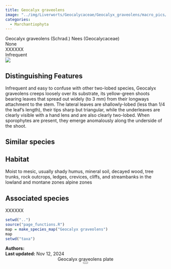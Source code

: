 ```yaml
---
title: Geocalyx graveolens
image: "../img/Liverworts/Geocalycaceae/Geocalyx_graveolens/macro_pics/Geocalyx_graveolens_JR_01.jpg"
categories:
  - Marchantiophyta
---
```


<div class="info-panel">
 <div class="info-top">
  <div class="taxon-scientific"><span class="taxon-name">Geocalyx graveolens</span> <span class="taxon-authority">(Schrad.) Nees</span> <span class="taxon-family">(Geocalycaceae)</span></div>
  <div class="taxon-common">None</div>
 </div>
 <div class="info-bottom">
  <div class="taxon-qnd">XXXXXX</div>
  <div class="taxon-abundance">Infrequent</div>
 </div>
</div>
<div class="imerss-content-frame">
 <div class="imerss-image-header">
  <div class="imerss-image-holder imerss-column-left" data-toggle="tooltip" style="background-image: url(../img/Liverworts/Geocalycaceae/Geocalyx_graveolens/macro_pics/Geocalyx_graveolens_JR_01.jpg)" title="John Reynolds">
  </div>

  <div class="imerss-image-holder imerss-column-right" data-toggle="tooltip" style="background-image: url(../img/Liverworts/Geocalycaceae/Geocalyx_graveolens/macro_pics/Geocalyx_graveolens_RM_02.jpeg)" title="Randal Mindell">
  </div>
 
 </div>
 <div class="imerss-content-lower">
  <div class="imerss-column-left">
  <div class="tab-microscope" data-micromodal-trigger="modal-plate">
  <img src="../img/bryo guide microscope.png"/>
  </div>

<h2>Distinguishing Features</h2>

Infrequent and easy to confuse with other two-lobed species, Geocalyx graveolens creeps loosely over its substrate, its yellow-green shoots bearing leaves that spread out widely (to 3 mm) from their longways attachment to the stem. The lateral leaves are shallowly-lobed (less than 1/4 the leaf's length), their tips sharp but triangular, while the underleaves are clearly visible with a hand lens and are also clearly two-lobed. When sporophytes are present, they emerge anomalously along the underside of the shoot.

<h2>Similar species</h2>



<h2>Habitat</h2>

Moist to mesic, usually shady humus, mineral soil, decayed wood, tree trunks, rock outcrops, ledges, crevices, cliffs, and streambanks in the lowland and montane zones alpine zones

<h2>Associated species</h2>

XXXXXX
</div>

<div class="imerss-column-right">

<div class="imerss-image-holder imerss-column-right" data-toggle="tooltip" style="background-image: url(../img/Liverworts/Geocalycaceae/Geocalyx_graveolens/macro_pics/Geocalyx_graveolens_RM_01.jpeg)" title="Randal Mindell">
</div>

<div class="imerss-map-holder">
```r
setwd("..")
source("page_functions.R")
map = make_species_map("Geocalyx graveolens")
map
setwd("taxa")
```
</div>

</div>

</div>
</div>

<div class="taxon-footer">
 <div class="taxon-authors"><b>Authors:</b> <span></span></div>
 <div class="taxon-update"><b>Last updated:</b> <span>Nov 12, 2024</span></div>
</div>

<div class="modal micromodal-slide" id="modal-plate" aria-hidden="true">
 <div class="modal__overlay" tabindex="-1" data-micromodal-close>
  <div class="modal__container" role="dialog" aria-modal="true" aria-labelledby="modal-plate-title" >
   <header class="modal__header">
   <div class="modal__title" id="modal-plate-title">
  Geocalyx graveolens plate
   </div>
   <button class="modal__close" aria-label="Close" data-micromodal-close></button>
   </header>
  <div class="modal__content" id="modal-plate-content">
   <div class="imerss-image-holder" data-toggle="tooltip" style="background-image: url(../img/XXXXX)" title="XXXXX">
  </div>
  </div>
  </div>
 </div>
</div>

<script src="../js/micromodal.min.js"></script>
<link href="../css/style-taxon.css" rel="stylesheet">
<link href="../css/micromodal.css" rel="stylesheet">

<script>
MicroModal.init();
</script>

